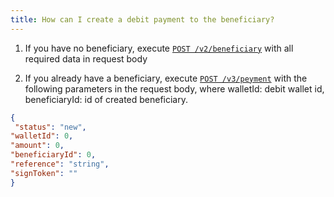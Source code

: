 ```yaml
---
title: How can I create a debit payment to the beneficiary?
---
```


1. If you have no beneficiary, execute [`POST /v2/beneficiary`](/api-reference/endpoint/v2-beneficiary) with all required data in request body

2. If you already have a beneficiary, execute [`POST /v3/peyment`](/api-reference/endpoint/v3-peyment) with the following parameters in the request body, where walletId: debit wallet id, beneficiaryId: id of created beneficiary.

```json
{
 "status": "new", 
"walletId": 0, 
"amount": 0, 
"beneficiaryId": 0, 
"reference": "string", 
"signToken": ""					
}
```